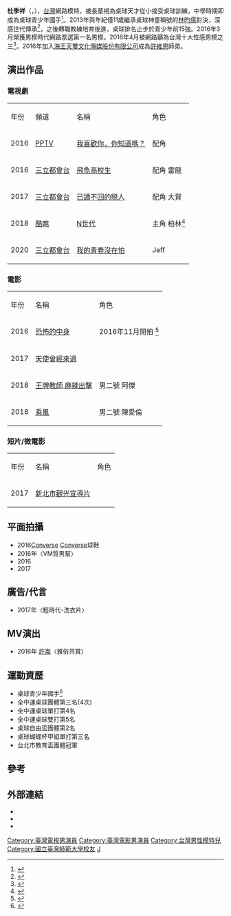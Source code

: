 {{blpsources|time=2016-06-23T06:22:48+00:00}}
{{copyedit|time=2016-02-15T16:07:49+00:00}}
{{藝人
| 姓名 = 杜季祥
| 類型 = 男演員
| 圖片 =
| 圖片尺寸 = 
| 原名 = 杜季祥
| 羅馬拼音 = Do Ji-shan
| 英文名 = Darren Do
| 國籍 = {{ROC}}
| 出生日期 = {{birth date and age|1995|3|17}}
| 出生地 = {{TWN}}[[台灣|台灣]]
| 教育程度 = [[台灣師範大學|台灣師範大學]]
| 職業 = 演員、桌球運動員、大學生
| 語言 = [[國語|國語]]、[[英語|英語]]
| 相關團體 = 
| 經紀公司 = 海王天璽文化傳媒股份有限公司
| 網站 = 
| imdb = 11328108
}}
'''杜季祥'''（{{lang|en|Darren Do}}，{{bd|1995年|3月17日||catIdx=P}}），[[台灣|台灣]]網路模特，被長輩視為桌球天才從小接受桌球訓練，中學時期即成為桌球青少年國手<ref>{{Cite web |url=http://www.cttta.org.tw/ranking_list.asp?page=2&type=3 |title=95年少年桌球排名13 |access-date=2016-06-24 |archive-date=2020-08-15 |archive-url=https://web.archive.org/web/20200815110107/https://www.cttta.org.tw/ranking_list.asp?page=2&type=3 |dead-url=no }}</ref>。2013年與年紀僅11歲繼承桌球神童稱號的[[林昀儒|林昀儒]]對決，深感世代傳承<ref>{{Cite web |url=http://www.appledaily.com.tw/realtimenews/article/sports/20130726/231369/applesearch/%E5%8F%B0%E5%8C%97%E9%9D%92%E5%B0%91%E6%A1%8C%E8%B3%BD%E3%80%8011%E6%AD%B2%E5%B0%8F%E5%B0%87%E6%9E%97%E6%98%80%E5%84%92%E8%B7%A8%E7%B4%9A%E6%8C%91%E6%88%B018%E6%AD%B2%E7%94%B7%E5%96%AE%E9%A6%96%E5%8B%9D |title=蘋果日報 台北青少桌賽　11歲小將林昀儒跨級挑戰18歲男單首勝 |access-date=2016-06-23 |archive-date=2017-03-05 |archive-url=https://web.archive.org/web/20170305002805/http://www.appledaily.com.tw/realtimenews/article/sports/20130726/231369/applesearch/%E5%8F%B0%E5%8C%97%E9%9D%92%E5%B0%91%E6%A1%8C%E8%B3%BD%E3%80%8011%E6%AD%B2%E5%B0%8F%E5%B0%87%E6%9E%97%E6%98%80%E5%84%92%E8%B7%A8%E7%B4%9A%E6%8C%91%E6%88%B018%E6%AD%B2%E7%94%B7%E5%96%AE%E9%A6%96%E5%8B%9D |dead-url=no }}</ref>，之後轉職教練培育後進，桌球排名止步於青少年前15強。2016年3月榮獲男模時代網路票選第一名男模。2016年4月被網路籲為台灣十大性感男模之三<ref>{{Cite web |url=https://styleme.pixnet.net/post/199437469 |title=台灣十大性感男模 |access-date=2016-06-23 |archive-date=2019-08-27 |archive-url=https://web.archive.org/web/20190827080738/https://styleme.pixnet.net/post/199437469 |dead-url=no }}</ref>。2016年加入[[海王天璽文化傳媒股份有限公司|海王天璽文化傳媒股份有限公司]]成為[[許維恩|許維恩]]師弟。

== 演出作品 ==
===電視劇===
{|class="wikitable"
|-style="background:skyblue;color:black;font-weight:bold;text-align:center;"
|年份||頻道||名稱||角色
|- 
|2016||[[PPTV|PPTV]]||[[我喜歡你，你知道嗎？|我喜歡你，你知道嗎？]]||配角
|- 
|2016||[[三立都會台|三立都會台]]||[[飛魚高校生|飛魚高校生]]||配角 雷龍
|- 
|2017||[[三立都會台|三立都會台]]||[[已讀不回的戀人|已讀不回的戀人]]||配角 大賀
|- 
|2018||[[酷瞧|酷瞧]]||[[N世代|N世代]]||主角 柏林<ref>{{Cite web |url=https://video.udn.com/news/559977 |title=誰受得了！5位顏質爆表男星 「青春降臨」拚人氣 |access-date=2016-10-08 |archive-date=2019-08-25 |archive-url=https://web.archive.org/web/20190825154757/https://video.udn.com/news/559977 |dead-url=no }}</ref>
|-
|2020||[[三立都會台|三立都會台]]||[[我的青春沒在怕|我的青春沒在怕]]||Jeff
|}

===電影===
{|class="wikitable"
|-style="background:skyblue;color:black;font-weight:bold;text-align:center;"
|年份||名稱||角色
|-
|2016||[[恐怖的中身|恐怖的中身]]||2016年11月開拍 <ref>{{Cite web |url=http://udn.com/news/story/8/2092710 |title=聯合新聞 電影「恐怖的中身」開鏡 藤江麗奈來台 |access-date=2016-12-27 |archive-date=2018-12-24 |archive-url=https://web.archive.org/web/20181224023743/https://udn.com/news/story/8/2092710 |dead-url=no }}</ref>
|- 
|2017||[[天使曾經來過|天使曾經來過]]||
|- 
|2018||[[王牌教師_麻辣出擊|王牌教師 麻辣出擊]]|| 男二號 阿傑
|-
|2018||[[乘風|乘風]]||男二號 陳愛倫
|}

===短片/微電影===
{|class="wikitable"
|-style="background:skyblue;color:black;font-weight:bold;text-align:center;"
|年份||名稱||角色
|-
|2017||[[新北市觀光宣導片|新北市觀光宣導片]]||
|}

== 平面拍攝 ==
*2016[[Converse|Converse]] [[Converse|Converse]]球鞋
*2016年〈VM質男幫〉
*2016 <Body Design健身誌>
*2017<Caco Navy服裝拍攝>

== 廣告/代言 ==
*2017年〈輕時代-洗衣片〉

== MV演出 ==
*2016年 [[許嵩|許嵩]]〈雅俗共賞〉

== 運動資歷 ==
* 桌球青少年國手<ref>{{Cite web |url=http://kuojung.com/Full-time_coach2 |title=杜季祥桌球教練資歷 |access-date=2016-06-24 |archive-date=2020-10-22 |archive-url=https://web.archive.org/web/20201022100627/http://kuojung.com/Full-time_coach2 |dead-url=no }}</ref>
* 全中運桌球團體第三名(4次)
* 全中運桌球單打第4名
* 全中運桌球雙打第5名
* 桌球自由盃團體第2名
* 桌球蝴蝶杯甲組單打第三名
* 台北市教育盃團體冠軍

== 參考 ==
<div class="references-small">
<references />
</div>

== 外部連結 ==
* {{facebook|杜季祥darren-1677642632484499|杜季祥darren}}
* {{Sinaweibo|5837959005|杜季祥darren}}
* {{Instagram|smill840317}}

{{DEFAULTSORT:d}}
[[Category:臺灣電視男演員|Category:臺灣電視男演員]]
[[Category:臺灣電影男演員|Category:臺灣電影男演員]]
[[Category:台灣男性模特兒|Category:台灣男性模特兒]]
[[Category:國立臺灣師範大學校友|Category:國立臺灣師範大學校友]]
[[Category:杜姓|J]]